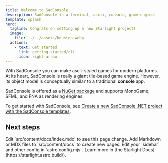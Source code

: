 ```yaml
---
title: Welcome to SadConsole
description: SadConsole is a terminal, ascii, console, game engine.
template: splash
hero:
  tagline: Congrats on setting up a new Starlight project!
  image:
    file: ../../assets/houston.webp
  actions:
    - text: Get started
      link: getting-started/cli
      icon: right-arrow
---
```



With SadConsole you can make ascii-styled games for modern platforms. At its heart, SadConsole is really a giant tile-based game engine. However, its object model is conceptually similar to a traditional **console** app.

SadConsole is offered as a [NuGet package](https://www.nuget.org/packages/SadConsole/) and supports MonoGame, SFML, and FNA as rendering engines.

To get started with SadConsole, see [Create a new SadConsole .NET project with the SadConsole templates](getting-started/cli).

## Next steps

<CardGrid>
	<Card title="Update content" icon="pencil">
		Edit `src/content/docs/index.mdx` to see this page change.
	</Card>
	<Card title="Add new content" icon="add-document">
		Add Markdown or MDX files to `src/content/docs` to create new pages.
	</Card>
	<Card title="Configure your site" icon="setting">
		Edit your `sidebar` and other config in `astro.config.mjs`.
	</Card>
	<Card title="Read the docs" icon="open-book">
		Learn more in [the Starlight Docs](https://starlight.astro.build/).
	</Card>
</CardGrid>
